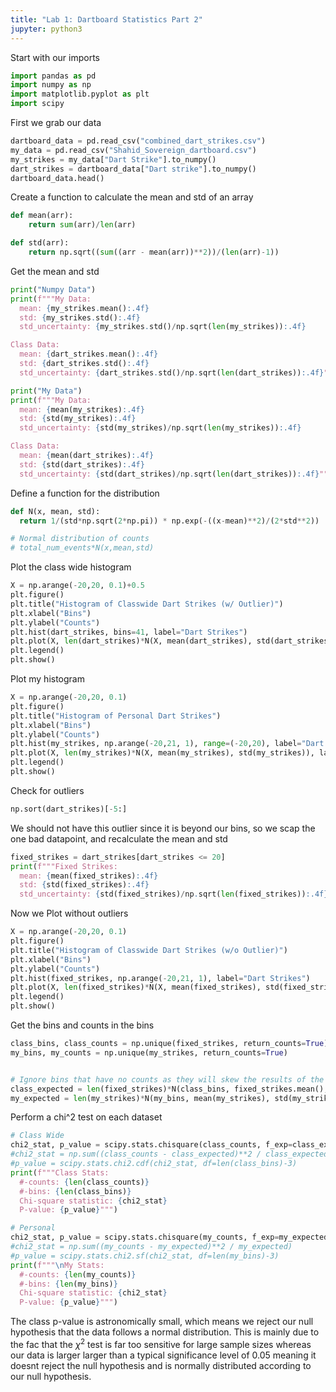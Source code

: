 ```yaml
---
title: "Lab 1: Dartboard Statistics Part 2"
jupyter: python3
---
```


Start with our imports

```python
import pandas as pd
import numpy as np
import matplotlib.pyplot as plt
import scipy
```

First we grab our data

```python
dartboard_data = pd.read_csv("combined_dart_strikes.csv")
my_data = pd.read_csv("Shahid_Sovereign_dartboard.csv")
my_strikes = my_data["Dart Strike"].to_numpy()
dart_strikes = dartboard_data["Dart strike"].to_numpy()
dartboard_data.head()
```

Create a function to calculate the mean and std of an array

```python
def mean(arr):
    return sum(arr)/len(arr)

def std(arr): 
    return np.sqrt((sum((arr - mean(arr))**2))/(len(arr)-1))
```

Get the mean and std

```python
print("Numpy Data")
print(f"""My Data:
  mean: {my_strikes.mean():.4f}
  std: {my_strikes.std():.4f}
  std_uncertainty: {my_strikes.std()/np.sqrt(len(my_strikes)):.4f}

Class Data:
  mean: {dart_strikes.mean():.4f}
  std: {dart_strikes.std():.4f}
  std_uncertainty: {dart_strikes.std()/np.sqrt(len(dart_strikes)):.4f}""")
```

```python
print("My Data")
print(f"""My Data:
  mean: {mean(my_strikes):.4f}
  std: {std(my_strikes):.4f}
  std_uncertainty: {std(my_strikes)/np.sqrt(len(my_strikes)):.4f}

Class Data:
  mean: {mean(dart_strikes):.4f}
  std: {std(dart_strikes):.4f}
  std_uncertainty: {std(dart_strikes)/np.sqrt(len(dart_strikes)):.4f}""")
```

Define a function for the distribution

```python
def N(x, mean, std):
  return 1/(std*np.sqrt(2*np.pi)) * np.exp(-((x-mean)**2)/(2*std**2))

# Normal distribution of counts
# total_num_events*N(x,mean,std)
```

Plot the class wide histogram

```python
X = np.arange(-20,20, 0.1)+0.5
plt.figure()
plt.title("Histogram of Classwide Dart Strikes (w/ Outlier)")
plt.xlabel("Bins")
plt.ylabel("Counts")
plt.hist(dart_strikes, bins=41, label="Dart Strikes")
plt.plot(X, len(dart_strikes)*N(X, mean(dart_strikes), std(dart_strikes)), label="Distribution")
plt.legend()
plt.show()
```

Plot my histogram

```python

X = np.arange(-20,20, 0.1)
plt.figure()
plt.title("Histogram of Personal Dart Strikes")
plt.xlabel("Bins")
plt.ylabel("Counts")
plt.hist(my_strikes, np.arange(-20,21, 1), range=(-20,20), label="Dart Strikes")
plt.plot(X, len(my_strikes)*N(X, mean(my_strikes), std(my_strikes)), label="Distribution")
plt.legend()
plt.show()
```

Check for outliers

```python
np.sort(dart_strikes)[-5:]
```

We should not have this outlier since it is beyond our bins, so we scap the one bad datapoint, and recalculate the mean and std

```python
fixed_strikes = dart_strikes[dart_strikes <= 20]
print(f"""Fixed Strikes:
  mean: {mean(fixed_strikes):.4f}
  std: {std(fixed_strikes):.4f}
  std_uncertainty: {std(fixed_strikes)/np.sqrt(len(fixed_strikes)):.4f}""")
```

Now we Plot without outliers

```python
X = np.arange(-20,20, 0.1)
plt.figure()
plt.title("Histogram of Classwide Dart Strikes (w/o Outlier)")
plt.xlabel("Bins")
plt.ylabel("Counts")
plt.hist(fixed_strikes, np.arange(-20,21, 1), label="Dart Strikes")
plt.plot(X, len(fixed_strikes)*N(X, mean(fixed_strikes), std(fixed_strikes)), label="Distribution")
plt.legend()
plt.show()
```

Get the bins and counts in the bins

```python
class_bins, class_counts = np.unique(fixed_strikes, return_counts=True)
my_bins, my_counts = np.unique(my_strikes, return_counts=True)


# Ignore bins that have no counts as they will skew the results of the fit
class_expected = len(fixed_strikes)*N(class_bins, fixed_strikes.mean(), fixed_strikes.std())
my_expected = len(my_strikes)*N(my_bins, mean(my_strikes), std(my_strikes))
```

Perform a chi^2 test on each dataset

```python
# Class Wide
chi2_stat, p_value = scipy.stats.chisquare(class_counts, f_exp=class_expected, sum_check=False)
#chi2_stat = np.sum((class_counts - class_expected)**2 / class_expected)
#p_value = scipy.stats.chi2.cdf(chi2_stat, df=len(class_bins)-3)
print(f"""Class Stats:
  #-counts: {len(class_counts)}
  #-bins: {len(class_bins)}
  Chi-square statistic: {chi2_stat}
  P-value: {p_value}""")

# Personal
chi2_stat, p_value = scipy.stats.chisquare(my_counts, f_exp=my_expected, sum_check=False)
#chi2_stat = np.sum((my_counts - my_expected)**2 / my_expected)
#p_value = scipy.stats.chi2.sf(chi2_stat, df=len(my_bins)-3)
print(f"""\nMy Stats:
  #-counts: {len(my_counts)}
  #-bins: {len(my_bins)}
  Chi-square statistic: {chi2_stat}
  P-value: {p_value}""")
```

The class p-value is astronomically small, which means we reject our null hypothesis that the data follows a normal distribution. This is mainly due to the fac that the $\chi^2$ test is far too sensitive for large sample sizes whereas our data is larger larger than a typical significance level of 0.05 meaning it doesnt reject the null hypothesis and is normally distributed according to our null hypothesis. 
